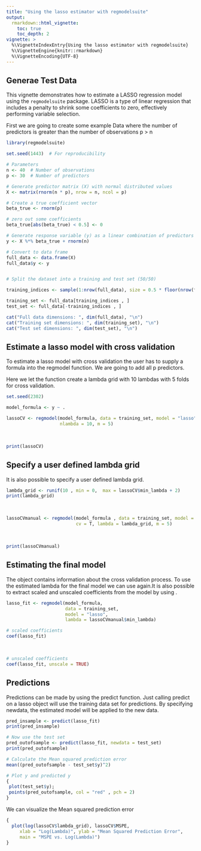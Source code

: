 ```yaml
---
title: "Using the lasso estimator with regmodelsuite"
output: 
  rmarkdown::html_vignette:
    toc: true          
    toc_depth: 2       
vignette: >
  %\VignetteIndexEntry{Using the lasso estimator with regmodelsuite}
  %\VignetteEngine{knitr::rmarkdown}
  %\VignetteEncoding{UTF-8}
---
```


## Generae Test Data

This vignette demonstrates how to estimate a LASSO regression model using the `regmodelsuite` package. LASSO is a type of linear regression that includes a penalty to shrink some coefficients to zero, effectively performing variable selection.

First we are going to create some example Data where the number of predictors
is greater than the number of observations p > n

```r
library(regmodelsuite)

set.seed(1443)  # For reproducibility

# Parameters
n <- 40  # Number of observations
p <- 30  # Number of predictors

# Generate predictor matrix (X) with normal distributed values
X <- matrix(rnorm(n * p), nrow = n, ncol = p)

# Create a true coefficient vector
beta_true <- rnorm(p)

# zero out some coefficients
beta_true[abs(beta_true) < 0.5] <- 0

# Generate response variable (y) as a linear combination of predictors + noise
y <- X %*% beta_true + rnorm(n)

# Convert to data frame
full_data <- data.frame(X)
full_data$y <- y


# Split the dataset into a training and test set (50/50)

training_indices <- sample(1:nrow(full_data), size = 0.5 * floor(nrow(full_data)))

training_set <- full_data[training_indices , ]
test_set <- full_data[-training_indices , ]

cat("Full data dimensions: ", dim(full_data), "\n")
cat("Training set dimensions: ", dim(training_set), "\n")
cat("Test set dimensions: ", dim(test_set), "\n")

```
## Estimate a lasso model with cross validation

To estimate a lasso model with cross validation the user has to supply a formula 
into the regmodel function. We are going to add all p predictors.

Here we let the \code{regmodel} function create a lambda grid with 10 lambdas
with 5 folds for cross validation.
```r
set.seed(2302)

model_formula <- y ~ .

lassoCV <- regmodel(model_formula, data = training_set, model = "lasso", cv = T,
                    nlambda = 10, m = 5)


```
\ 
```r
print(lassoCV)
```



## Specify a user defined lambda grid

It is also possible to specify a user defined lambda grid.
```r
lambda_grid <- runif(10 , min = 0,  max = lassoCV$min_lambda + 2)
print(lambda_grid)
```
\ 
```r

lassoCVmanual <- regmodel(model_formula , data = training_set, model = "lasso",
                          cv = T, lambda = lambda_grid, m = 5)
```
\ 
```r
print(lassoCVmanual)
```

## Estimating the final model

The \texttt{lassoCVmanual} object contains information about the cross validation 
process. To use the estimated lambda for the final model we can use
\code{regmodel} again.It is also possible to extract scaled and unscaled 
coefficients from the model by using \code{coef}.

```r
lasso_fit <- regmodel(model_formula,
                      data = training_set,
                      model = "lasso",
                      lambda = lassoCVmanual$min_lambda)

# scaled coefficients
coef(lasso_fit)
```
\ 
```r
# unscaled coefficients
coef(lasso_fit, unscale = TRUE)
```


## Predictions 

Predictions can be made by using the predict function.
Just calling predict on a lasso object will use the training data set for 
predictions. By specifying newdata, the estimated model will be applied to 
the new data.

```r
pred_insample <- predict(lasso_fit)
print(pred_insample)

# Now use the test set
pred_outofsample <- predict(lasso_fit, newdata = test_set)
print(pred_outofsample)

# Calculate the Mean squared prediction error
mean((pred_outofsample - test_set$y)^2)

# Plot y and predicted y
{
 plot(test_set$y);
 points(pred_outofsample, col = "red" , pch = 2)
}
```

We can visualize the Mean squared prediction error
```r
{
  plot(log(lassoCV$lambda_grid), lassoCV$MSPE,
     xlab = "Log(Lambda)", ylab = "Mean Squared Prediction Error",
     main = "MSPE vs. Log(Lambda)")
}
```

